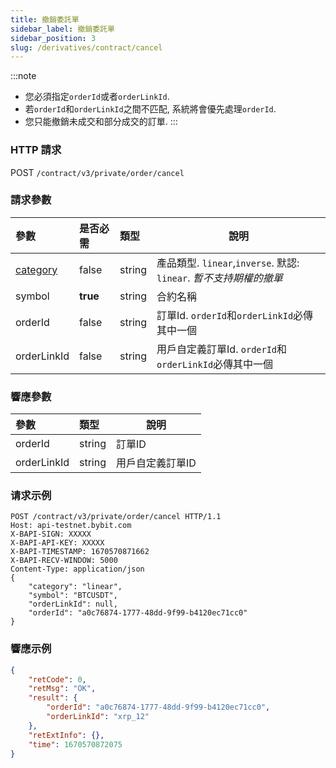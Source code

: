 ```yaml
---
title: 撤銷委託單
sidebar_label: 撤銷委託單
sidebar_position: 3
slug: /derivatives/contract/cancel
---
```

:::note
* 您必須指定`orderId`或者`orderLinkId`.
* 若`orderId`和`orderLinkId`之間不匹配, 系統將會優先處理`orderId`.
* 您只能撤銷未成交和部分成交的訂單.
:::

### HTTP 請求
POST `/contract/v3/private/order/cancel`

### 請求參數
| 參數 | 是否必需 | 類型 | 說明|
|:----- |:-------|:-----|------ |
|[category](../enum#category) |false |string |產品類型. `linear`,`inverse`. 默認: `linear`. _暫不支持期權的撤單_ |
|symbol |**true** |string |合約名稱|
|orderId |false |string |訂單Id. `orderId`和`orderLinkId`必傳其中一個 |
|orderLinkId |false |string |用戶自定義訂單Id. `orderId`和`orderLinkId`必傳其中一個 |

### 響應參數
| 參數 | 類型 | 說明|
|:----- |:-----|----- |
|orderId |string |訂單ID |
|orderLinkId |string |用戶自定義訂單ID |

### 请求示例

```http
POST /contract/v3/private/order/cancel HTTP/1.1
Host: api-testnet.bybit.com
X-BAPI-SIGN: XXXXX
X-BAPI-API-KEY: XXXXX
X-BAPI-TIMESTAMP: 1670570871662
X-BAPI-RECV-WINDOW: 5000
Content-Type: application/json
{
    "category": "linear",
    "symbol": "BTCUSDT",
    "orderLinkId": null,
    "orderId": "a0c76874-1777-48dd-9f99-b4120ec71cc0"
}
```

### 響應示例

```json
{
    "retCode": 0,
    "retMsg": "OK",
    "result": {
        "orderId": "a0c76874-1777-48dd-9f99-b4120ec71cc0",
        "orderLinkId": "xrp_12"
    },
    "retExtInfo": {},
    "time": 1670570872075
}
```